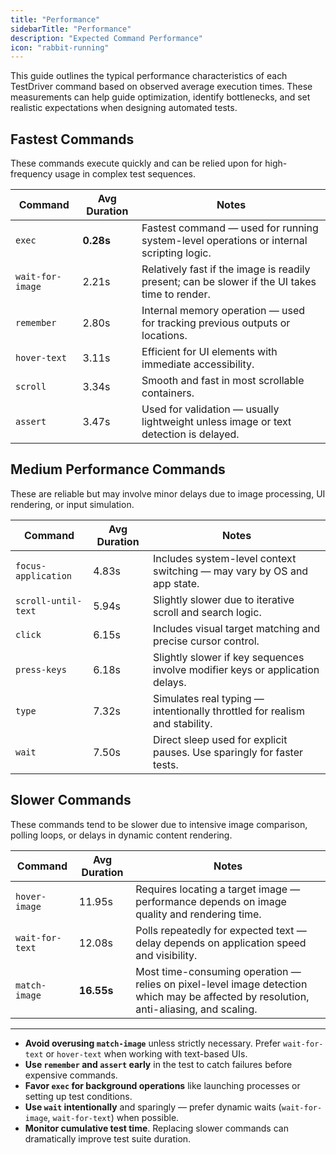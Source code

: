 ```yaml
---
title: "Performance"
sidebarTitle: "Performance"
description: "Expected Command Performance"
icon: "rabbit-running"
---
```


This guide outlines the typical performance characteristics of each TestDriver command based on observed average execution times. These measurements can help guide optimization, identify bottlenecks, and set realistic expectations when designing automated tests.

## Fastest Commands

These commands execute quickly and can be relied upon for high-frequency usage in complex test sequences.

| Command | Avg Duration | Notes |
|---------|--------------|-------|
| `exec` | **0.28s** | Fastest command — used for running system-level operations or internal scripting logic. |
| `wait-for-image` | 2.21s | Relatively fast if the image is readily present; can be slower if the UI takes time to render. |
| `remember` | 2.80s | Internal memory operation — used for tracking previous outputs or locations. |
| `hover-text` | 3.11s | Efficient for UI elements with immediate accessibility. |
| `scroll` | 3.34s | Smooth and fast in most scrollable containers. |
| `assert` | 3.47s | Used for validation — usually lightweight unless image or text detection is delayed. |

## Medium Performance Commands

These are reliable but may involve minor delays due to image processing, UI rendering, or input simulation.

| Command | Avg Duration | Notes |
|---------|--------------|-------|
| `focus-application` | 4.83s | Includes system-level context switching — may vary by OS and app state. |
| `scroll-until-text` | 5.94s | Slightly slower due to iterative scroll and search logic. |
| `click` | 6.15s | Includes visual target matching and precise cursor control. |
| `press-keys` | 6.18s | Slightly slower if key sequences involve modifier keys or application delays. |
| `type` | 7.32s | Simulates real typing — intentionally throttled for realism and stability. |
| `wait` | 7.50s | Direct sleep used for explicit pauses. Use sparingly for faster tests. |

## Slower Commands

These commands tend to be slower due to intensive image comparison, polling loops, or delays in dynamic content rendering.

| Command | Avg Duration | Notes |
|---------|--------------|-------|
| `hover-image` | 11.95s | Requires locating a target image — performance depends on image quality and rendering time. |
| `wait-for-text` | 12.08s | Polls repeatedly for expected text — delay depends on application speed and visibility. |
| `match-image` | **16.55s** | Most time-consuming operation — relies on pixel-level image detection which may be affected by resolution, anti-aliasing, and scaling. |

---

- **Avoid overusing `match-image`** unless strictly necessary. Prefer `wait-for-text` or `hover-text` when working with text-based UIs.
- **Use `remember` and `assert` early** in the test to catch failures before expensive commands.
- **Favor `exec` for background operations** like launching processes or setting up test conditions.
- **Use `wait` intentionally** and sparingly — prefer dynamic waits (`wait-for-image`, `wait-for-text`) when possible.
- **Monitor cumulative test time**. Replacing slower commands can dramatically improve test suite duration.
